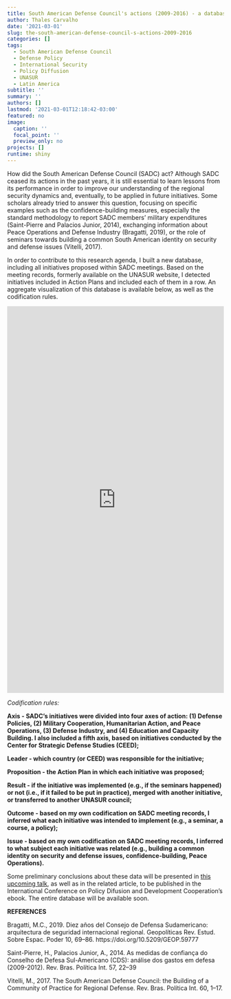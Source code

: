 ```yaml
---
title: South American Defense Council's actions (2009-2016) - a database
author: Thales Carvalho
date: '2021-03-01'
slug: the-south-american-defense-council-s-actions-2009-2016
categories: []
tags:
  - South American Defense Council
  - Defense Policy
  - International Security
  - Policy Diffusion
  - UNASUR
  - Latin America
subtitle: ''
summary: ''
authors: []
lastmod: '2021-03-01T12:18:42-03:00'
featured: no
image:
  caption: ''
  focal_point: ''
  preview_only: no
projects: []
runtime: shiny
---
```


How did the South American Defense Council (SADC) act? Although SADC ceased its actions in the past years, it is still essential to learn lessons from its performance in order to improve our understanding of the regional security dynamics and, eventually, to be applied in future initiatives. Some scholars already tried to answer this question, focusing on specific examples such as the confidence-building measures, especially the standard methodology to report SADC members’ military expenditures (Saint-Pierre and Palacios Junior, 2014), exchanging information about Peace Operations and Defense Industry (Bragatti, 2019), or the role of seminars towards building a common South American identity on security and defense issues (Vitelli, 2017).

In order to contribute to this research agenda, I built a new database, including all initiatives proposed within SADC meetings. Based on the meeting records, formerly available on the UNASUR website, I detected initiatives included in Action Plans and included each of them in a row. An aggregate visualization of this database is available below, as well as the codification rules.

<iframe height="900" width="100%" frameborder="no" src="https://tlcarvalho.shinyapps.io/SADC_data/"> </iframe>

*Codification rules:*

**Axis - SADC’s initiatives were divided into four axes of action: (1) Defense Policies, (2) Military Cooperation, Humanitarian Action, and Peace Operations, (3) Defense Industry, and (4) Education and Capacity Building. I also included a fifth axis, based on initiatives conducted by the Center for Strategic Defense Studies (CEED);**

**Leader - which country (or CEED) was responsible for the initiative;**

**Proposition - the Action Plan in which each initiative was proposed;**

**Result - if the initiative was implemented (e.g., if the seminars happened) or not (i.e., if it failed to be put in practice), merged with another initiative, or transferred to another UNASUR council;**

**Outcome - based on my own codification on SADC meeting records, I inferred what each initiative was intended to implement (e.g., a seminar, a course, a policy);**

**Issue - based on my own codification on SADC meeting records, I inferred to what subject each initiative was related (e.g., building a common identity on security and defense issues, confidence-building, Peace Operations).**

Some preliminary conclusions about these data will be presented in [this upcoming talk](https://tlcarvalho.netlify.app/talk/policy_diffusion/), as well as in the related article, to be published in the International Conference on Policy Difusion and Development Cooperation’s ebook. The entire database will be available soon.

**REFERENCES**

Bragatti, M.C., 2019. Diez años del Consejo de Defensa Sudamericano: arquitectura de seguridad internacional regional. Geopolíticas Rev. Estud. Sobre Espac. Poder 10, 69–86. https://doi.org/10.5209/GEOP.59777

Saint-Pierre, H., Palacios Junior, A., 2014. As medidas de confiança do Conselho de Defesa Sul-Americano (CDS): análise dos gastos em defesa (2009-2012). Rev. Bras. Política Int. 57, 22–39

Vitelli, M., 2017. The South American Defense Council: the Building of a Community of Practice for Regional Defense. Rev. Bras. Política Int. 60, 1–17.

